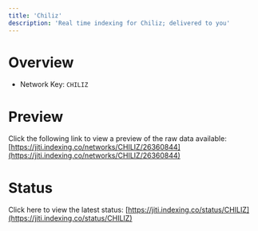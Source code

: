 ```yaml
---
title: 'Chiliz'
description: 'Real time indexing for Chiliz; delivered to you'
---
```


# Overview
- Network Key: `CHILIZ`

# Preview
Click the following link to view a preview of the raw data available: [https://jiti.indexing.co/networks/CHILIZ/26360844](https://jiti.indexing.co/networks/CHILIZ/26360844)

# Status
Click here to view the latest status: [https://jiti.indexing.co/status/CHILIZ](https://jiti.indexing.co/status/CHILIZ)

